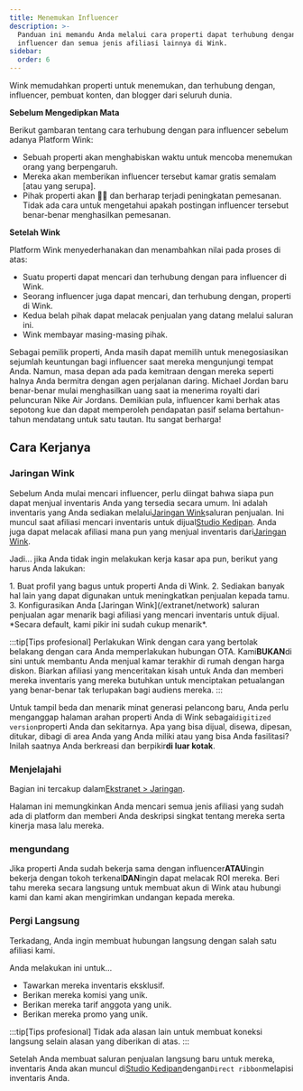 ```yaml
---
title: Menemukan Influencer
description: >-
  Panduan ini memandu Anda melalui cara properti dapat terhubung dengan
  influencer dan semua jenis afiliasi lainnya di Wink.
sidebar:
  order: 6
---
```


Wink memudahkan properti untuk menemukan, dan terhubung dengan, influencer, pembuat konten, dan blogger dari seluruh dunia.

**Sebelum Mengedipkan Mata**

Berikut gambaran tentang cara terhubung dengan para influencer sebelum adanya Platform Wink:

* Sebuah properti akan menghabiskan waktu untuk mencoba menemukan orang yang berpengaruh.
* Mereka akan memberikan influencer tersebut kamar gratis semalam \[atau yang serupa].
* Pihak properti akan 🤞🏻 dan berharap terjadi peningkatan pemesanan. Tidak ada cara untuk mengetahui apakah postingan influencer tersebut benar-benar menghasilkan pemesanan.

**Setelah Wink**

Platform Wink menyederhanakan dan menambahkan nilai pada proses di atas:

* Suatu properti dapat mencari dan terhubung dengan para influencer di Wink.
* Seorang influencer juga dapat mencari, dan terhubung dengan, properti di Wink.
* Kedua belah pihak dapat melacak penjualan yang datang melalui saluran ini.
* Wink membayar masing-masing pihak.

Sebagai pemilik properti, Anda masih dapat memilih untuk menegosiasikan sejumlah keuntungan bagi influencer saat mereka mengunjungi tempat Anda.
Namun, masa depan ada pada kemitraan dengan mereka seperti halnya Anda bermitra dengan agen perjalanan daring.
Michael Jordan baru benar-benar mulai menghasilkan uang saat ia menerima royalti dari peluncuran Nike Air Jordans.
Demikian pula, influencer kami berhak atas sepotong kue dan dapat memperoleh pendapatan pasif selama bertahun-tahun mendatang untuk satu tautan. Itu sangat berharga!

## Cara Kerjanya

### Jaringan Wink

Sebelum Anda mulai mencari influencer, perlu diingat bahwa siapa pun dapat menjual inventaris Anda yang tersedia secara umum.
Ini adalah inventaris yang Anda sediakan melalui[Jaringan Wink](/extranet/network)saluran penjualan.
Ini muncul saat afiliasi mencari inventaris untuk dijual[Studio Kedipan](/studio/what-is-studio).
Anda juga dapat melacak afiliasi mana pun yang menjual inventaris dari[Jaringan Wink](/extranet/network).

Jadi... jika Anda tidak ingin melakukan kerja kasar apa pun, berikut yang harus Anda lakukan:

<Steps>
  1. Buat profil yang bagus untuk properti Anda di Wink.
  2. Sediakan banyak hal lain yang dapat digunakan untuk meningkatkan penjualan kepada tamu.
  3. Konfigurasikan Anda [Jaringan Wink](/extranet/network) saluran penjualan agar menarik bagi afiliasi yang mencari inventaris untuk dijual. *Secara default, kami pikir ini sudah cukup menarik*.
</Steps>


:::tip\[Tips profesional]
Perlakukan Wink dengan cara yang bertolak belakang dengan cara Anda memperlakukan hubungan OTA. Kami**BUKAN**di sini untuk membantu Anda menjual kamar terakhir di rumah dengan harga diskon.
Biarkan afiliasi yang menceritakan kisah untuk Anda dan memberi mereka inventaris yang mereka butuhkan untuk menciptakan petualangan yang benar-benar tak terlupakan bagi audiens mereka.
:::

Untuk tampil beda dan menarik minat generasi pelancong baru, Anda perlu menganggap halaman arahan properti Anda di Wink sebagai`digitized version`properti Anda dan sekitarnya.
Apa yang bisa dijual, disewa, dipesan, ditukar, dibagi di area Anda yang Anda miliki atau yang bisa Anda fasilitasi? Inilah saatnya Anda berkreasi dan berpikir**di luar kotak**.

### Menjelajahi

Bagian ini tercakup dalam[Ekstranet > Jaringan](/extranet/network/#explore-network).

Halaman ini memungkinkan Anda mencari semua jenis afiliasi yang sudah ada di platform dan memberi Anda deskripsi singkat tentang mereka serta kinerja masa lalu mereka.

### mengundang

Jika properti Anda sudah bekerja sama dengan influencer**ATAU**ingin bekerja dengan tokoh terkenal**DAN**ingin dapat melacak ROI mereka.
Beri tahu mereka secara langsung untuk membuat akun di Wink atau hubungi kami dan kami akan mengirimkan undangan kepada mereka.

### Pergi Langsung

Terkadang, Anda ingin membuat hubungan langsung dengan salah satu afiliasi kami.

Anda melakukan ini untuk...

* Tawarkan mereka inventaris eksklusif.
* Berikan mereka komisi yang unik.
* Berikan mereka tarif anggota yang unik.
* Berikan mereka promo yang unik.

:::tip\[Tips profesional]
Tidak ada alasan lain untuk membuat koneksi langsung selain alasan yang diberikan di atas.
:::

Setelah Anda membuat saluran penjualan langsung baru untuk mereka, inventaris Anda akan muncul di[Studio Kedipan](/studio/what-is-studio)dengan`Direct ribbon`melapisi inventaris Anda.

